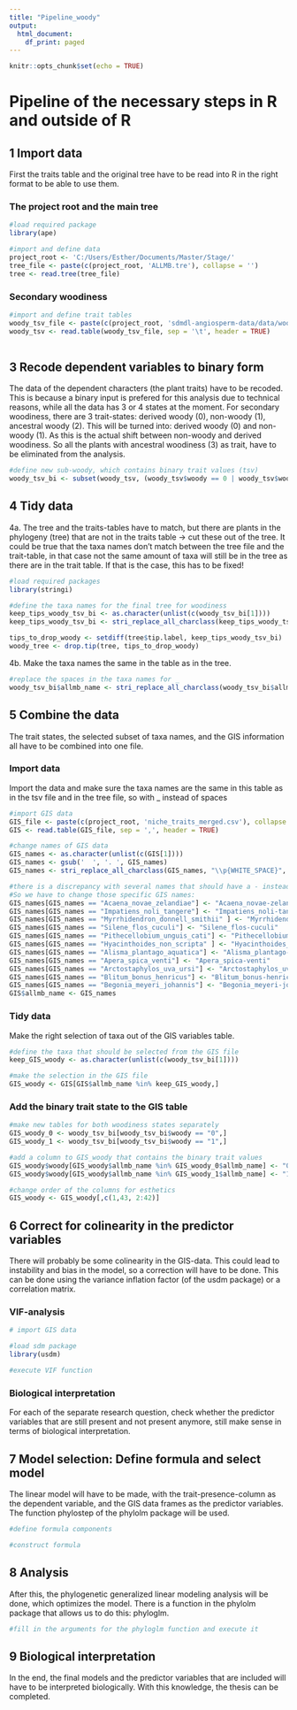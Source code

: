 ```yaml
---
title: "Pipeline_woody"
output:
  html_document:
    df_print: paged
---
```


```r
knitr::opts_chunk$set(echo = TRUE)
```

# Pipeline of the necessary steps in R and outside of R

## 1 Import data

First the traits table and the original tree have to be read into R in the right format to be able to use them. 

### The project root and the main tree
```r
#load required package
library(ape)

#import and define data
project_root <- 'C:/Users/Esther/Documents/Master/Stage/'
tree_file <- paste(c(project_root, 'ALLMB.tre'), collapse = '')
tree <- read.tree(tree_file)

```

### Secondary woodiness
```r
#import and define trait tables
woody_tsv_file <- paste(c(project_root, 'sdmdl-angiosperm-data/data/woody.tsv'), collapse = '')
woody_tsv <- read.table(woody_tsv_file, sep = '\t', header = TRUE)
  
```

## 3 Recode dependent variables to binary form

The data of the dependent characters (the plant traits) have to be recoded. This is because a binary 
input is prefered for this analysis due to technical reasons, while all the data has 3 or 4 states at the
moment. For secondary woodiness, there are 3 trait-states: derived woody (0), non-woody (1), ancestral woody (2). 
This will be turned into: derived woody (0) and non-woody (1). As this is the actual shift between 
non-woody and derived woodiness. So all the plants with ancestral woodiness (3) as trait, have to be 
eliminated from the analysis. 

```r
#define new sub-woody, which contains binary trait values (tsv)
woody_tsv_bi <- subset(woody_tsv, (woody_tsv$woody == 0 | woody_tsv$woody ==1))
```

## 4 Tidy data

4a. 
The tree and the traits-tables have to match, but there are plants in the phylogeny (tree) that are 
not in the traits table -> cut these out of the tree. It could be true that the taxa names don't 
match between the tree file and the trait-table, in that case not the same amount of taxa will still
be in the tree as there are in the trait table. If that is the case, this has to be fixed!

```r
#load required packages 
library(stringi)

#define the taxa names for the final tree for woodiness
keep_tips_woody_tsv_bi <- as.character(unlist(c(woody_tsv_bi[1]))) 
keep_tips_woody_tsv_bi <- stri_replace_all_charclass(keep_tips_woody_tsv_bi, "\\p{WHITE_SPACE}", "_")

tips_to_drop_woody <- setdiff(tree$tip.label, keep_tips_woody_tsv_bi)
woody_tree <- drop.tip(tree, tips_to_drop_woody)

```

4b. 
Make the taxa names the same in the table as in the tree. 
```r
#replace the spaces in the taxa names for _ 
woody_tsv_bi$allmb_name <- stri_replace_all_charclass(woody_tsv_bi$allmb_name, "\\p{WHITE_SPACE}", "_")

```


## 5 Combine the data

The trait states, the selected subset of taxa names, and the GIS information all have to be combined into one file. 

### Import data
Import the data and make sure the taxa names are the same in this table as in the tsv file and in the tree file,
so with _ instead of spaces 
```r
#import GIS data
GIS_file <- paste(c(project_root, 'niche_traits_merged.csv'), collapse = '')
GIS <- read.table(GIS_file, sep = ',', header = TRUE)

#change names of GIS data 
GIS_names <- as.character(unlist(c(GIS[1])))
GIS_names <- gsub('  ', '. ', GIS_names)
GIS_names <- stri_replace_all_charclass(GIS_names, "\\p{WHITE_SPACE}", "_")

#there is a discrepancy with several names that should have a - instead of a _ in some places. 
#So we have to change those specific GIS names:
GIS_names[GIS_names == "Acaena_novae_zelandiae"] <- "Acaena_novae-zelandiae"
GIS_names[GIS_names == "Impatiens_noli_tangere"] <- "Impatiens_noli-tangere"  
GIS_names[GIS_names == "Myrrhidendron_donnell_smithii" ] <- "Myrrhidendron_donnell-smithii" 
GIS_names[GIS_names == "Silene_flos_cuculi"] <- "Silene_flos-cuculi"
GIS_names[GIS_names == "Pithecellobium_unguis_cati"] <- "Pithecellobium_unguis-cati"
GIS_names[GIS_names == "Hyacinthoides_non_scripta" ] <- "Hyacinthoides_non-scripta" 
GIS_names[GIS_names == "Alisma_plantago_aquatica"] <- "Alisma_plantago-aquatica" 
GIS_names[GIS_names == "Apera_spica_venti"] <- "Apera_spica-venti"
GIS_names[GIS_names == "Arctostaphylos_uva_ursi"] <- "Arctostaphylos_uva-ursi"
GIS_names[GIS_names == "Blitum_bonus_henricus"] <- "Blitum_bonus-henricus"
GIS_names[GIS_names == "Begonia_meyeri_johannis"] <- "Begonia_meyeri-johannis"
GIS$allmb_name <- GIS_names

```

### Tidy data
Make the right selection of taxa out of the GIS variables table. 
```r
#define the taxa that should be selected from the GIS file
keep_GIS_woody <- as.character(unlist(c(woody_tsv_bi[1])))

#make the selection in the GIS file
GIS_woody <- GIS[GIS$allmb_name %in% keep_GIS_woody,]

```

### Add the binary trait state to the GIS table
```r
#make new tables for both woodiness states separately 
GIS_woody_0 <- woody_tsv_bi[woody_tsv_bi$woody == "0",]
GIS_woody_1 <- woody_tsv_bi[woody_tsv_bi$woody == "1",]

#add a column to GIS_woody that contains the binary trait values
GIS_woody$woody[GIS_woody$allmb_name %in% GIS_woody_0$allmb_name] <- "0"  
GIS_woody$woody[GIS_woody$allmb_name %in% GIS_woody_1$allmb_name] <- "1"  

#change order of the columns for esthetics
GIS_woody <- GIS_woody[,c(1,43, 2:42)]

```

## 6 Correct for colinearity in the predictor variables

There will probably be some colinearity in the GIS-data. This could lead to instability and bias in the model, 
so a correction will have to be done. This can be done using the variance inflation factor (of the usdm package)
or a correlation matrix. 

### VIF-analysis
```r
# import GIS data 

#load sdm package
library(usdm)

#execute VIF function 

```

### Biological interpretation
For each of the separate research question, check whether the predictor variables that are still present and
not present anymore, still make sense in terms of biological interpretation. 

## 7 Model selection: Define formula and select model 

The linear model will have to be made, with the trait-presence-column as the dependent variable, and the 
GIS data frames as the predictor variables. The function phylostep of the phylolm package will be used. 

```r
#define formula components

#construct formula

```

## 8 Analysis

After this, the phylogenetic generalized linear modeling analysis will be done, which optimizes the model. 
There is a function in the phylolm package that allows us to do this: phyloglm. 

```r
#fill in the arguments for the phyloglm function and execute it

```

## 9 Biological interpretation

In the end, the final models and the predictor variables that are included will have to be interpreted biologically. 
With this knowledge, the thesis can be completed. 



